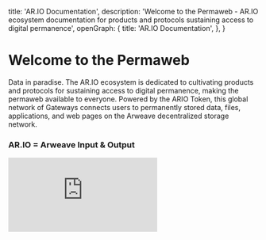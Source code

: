 
  title: 'AR.IO Documentation',
  description:
    'Welcome to the Permaweb - AR.IO ecosystem documentation for products and protocols sustaining access to digital permanence',
  openGraph: {
    title: 'AR.IO Documentation',
  },
}


<QuickStartBanner />

# Welcome to the Permaweb

Data in paradise. The AR.IO ecosystem is dedicated to cultivating products and protocols for sustaining access to digital permanence, making the permaweb available to everyone. Powered by the ARIO Token, this global network of Gateways connects users to permanently stored data, files, applications, and web pages on the Arweave decentralized storage network.

<Resources />
<Guides />

<div className="flex flex-col items-left">
  <h3 className="text-lg font-bold mb-6 text-left mb-4">AR.IO = Arweave Input & Output</h3>

  <div className="w-full max-w-[760px] aspect-video">
    <iframe
      className="w-full h-full rounded-lg"
      src="https://www.youtube.com/embed/6HJc4_OYVMQ"
      title="What and Why AR.IO? | AR.IO 101"
      frameBorder="0"
      allow="accelerometer; autoplay; clipboard-write; encrypted-media; gyroscope; picture-in-picture; web-share"
      allowFullScreen
    ></iframe>
  </div>
</div>
